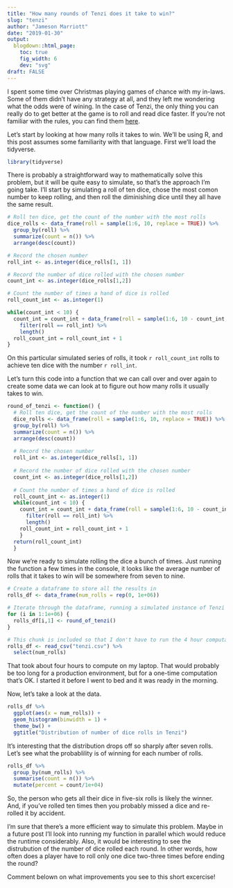 ```yaml
---
title: "How many rounds of Tenzi does it take to win?"
slug: "tenzi"
author: "Jameson Marriott"
date: "2019-01-30"
output:
  blogdown::html_page:
    toc: true
    fig_width: 6
    dev: "svg"
draft: FALSE
---
```


I spent some time over Christmas playing games of chance with my in-laws. Some of them didn't have any strategy at all, and they left me wondering what the odds were of wining. In the case of Tenzi, the only thing you can really do to get better at the game is to roll and read dice faster. If you're not familiar with the rules, you can find them [here](https://ilovetenzi.com/rules/).

Let's start by looking at how many rolls it takes to win. We'll be using R, and this post assumes some familiarity with that language. First we'll load the tidyverse. 

```r
library(tidyverse)
```

There is probably a straightforward way to mathematically solve this problem, but it will be quite easy to simulate, so that's the approach I'm going take. I'll start by simulating a roll of ten dice, chose the most comon number to keep rolling, and then roll the diminishing dice until they all have the same result. 

```r

# Roll ten dice, get the count of the number with the most rolls
dice_rolls <- data_frame(roll = sample(1:6, 10, replace = TRUE)) %>%
  group_by(roll) %>%
  summarize(count = n()) %>%
  arrange(desc(count))

# Record the chosen number
roll_int <- as.integer(dice_rolls[1, 1])

# Record the number of dice rolled with the chosen number
count_int <- as.integer(dice_rolls[1,2])

# Count the number of times a hand of dice is rolled
roll_count_int <- as.integer(1)

while(count_int < 10) {
  count_int = count_int + data_frame(roll = sample(1:6, 10 - count_int, replace = TRUE)) %>%
    filter(roll == roll_int) %>%
    length()
  roll_count_int = roll_count_int + 1
}
```

On this particular simulated series of rolls, it took `r roll_count_int` rolls to achieve ten dice with the number `r roll_int`.

Let's turn this code into a function that we can call over and over again to create some data we can look at to figure out how many rolls it usually takes to win. 

```r
round_of_tenzi <- function() {
  # Roll ten dice, get the count of the number with the most rolls
  dice_rolls <- data_frame(roll = sample(1:6, 10, replace = TRUE)) %>%
  group_by(roll) %>%
  summarize(count = n()) %>%
  arrange(desc(count))
  
  # Record the chosen number
  roll_int <- as.integer(dice_rolls[1, 1])
  
  # Record the number of dice rolled with the chosen number
  count_int <- as.integer(dice_rolls[1,2])
  
  # Count the number of times a hand of dice is rolled
  roll_count_int <- as.integer(1)
  while(count_int < 10) {
    count_int = count_int + data_frame(roll = sample(1:6, 10 - count_int, replace = TRUE)) %>%
      filter(roll == roll_int) %>%
      length()
    roll_count_int = roll_count_int + 1
    }
  return(roll_count_int)
  }
```

Now we're ready to simulate rolling the dice a bunch of times. Just running the function a few times in the console, it looks like the average number of rolls that it takes to win will be somewhere from seven to nine.

```r
# Create a dataframe to store all the results in
rolls_df <- data_frame(num_rolls = rep(0, 1e+06))

# Iterate through the dataframe, running a simulated instance of Tenzi for each row
for (i in 1:1e+06) {
  rolls_df[i,1] <- round_of_tenzi()
}
```
```r
# This chunk is included so that I don't have to run the 4 hour computation over-and-over again. 
rolls_df <- read_csv("tenzi.csv") %>%
  select(num_rolls)
```

That took about four hours to compute on my laptop. That would probably be too long for a production environment, but for a one-time computation that's OK. I started it before I went to bed and it was ready in the morning. 

Now, let's take a look at the data. 

```r
rolls_df %>%
  ggplot(aes(x = num_rolls)) +
  geom_histogram(binwidth = 1) +
  theme_bw() +
  ggtitle("Distribution of number of dice rolls in Tenzi")
```


It's interesting that the distribution drops off so sharply after seven rolls. Let's see what the probablility is of winning for each number of rolls.

```r
rolls_df %>%
  group_by(num_rolls) %>%
  summarise(count = n()) %>%
  mutate(percent = count/1e+04)
```

So, the person who gets all their dice in five-six rolls is likely the winner. And, if you've rolled ten times then you probably missed a dice and re-rolled it by accident. 

I'm sure that there's a more efficient way to simulate this problem. Maybe in a future post I'll look into running my function in parallel which would reduce the runtime considerably. Also, it would be interesting to see the distrubution of the number of dice rolled each round. In other words, how often does a player have to roll only one dice two-three times before ending the round?

Comment belown on what improvements you see to this short excercise!